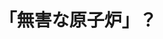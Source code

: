 ﻿---
title: "「無害な原子炉」？"
category: "環境・社会理工学院"
vol: "34"
interviewee: "赤塚 洋 "
url: ""
tags: []
pdf: "34-2.pdf"
career: ""
preface: "赤塚で行われている様々な研究の中でも、少し前に理論が完成した「無害な原子力から自ら整合性を有する原子力」の紹介。"
---

